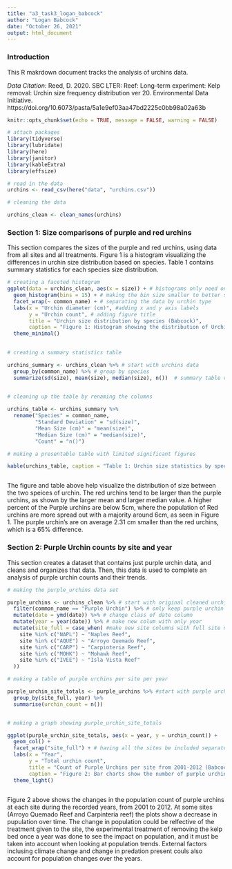 ```yaml
---
title: "a3_task3_logan_babcock"
author: "Logan Babcock"
date: "October 26, 2021"
output: html_document
---
```


### Introduction 
This R makrdown document tracks the analysis of urchins data. 

*Data Citation:* Reed, D. 2020. SBC LTER: Reef: Long-term experiment: Kelp removal: Urchin size frequency distribution ver 20. Environmental Data Initiative. https://doi.org/10.6073/pasta/5a1e9ef03aa47bd2225c0bb98a02a63b

```r
knitr::opts_chunk$set(echo = TRUE, message = FALSE, warning = FALSE)

# attach packages
library(tidyverse)
library(lubridate)
library(here)
library(janitor)
library(kableExtra)
library(effsize)

# read in the data
urchins <- read_csv(here("data", "urchins.csv"))

# cleaning the data

urchins_clean <- clean_names(urchins)

```

### Section 1: Size comparisons of purple and red urchins
This section compares the sizes of the purple and red urchins, using data from all sites and all treatments. Figure 1 is a histogram visualizing the differences in urchin size distribution based on species. Table 1 contains summary statistics for each species size distribution. 
```r
# creating a faceted histogram
ggplot(data = urchins_clean, aes(x = size)) + # histograms only need one axis
  geom_histogram(bins = 15) + # making the bin size smaller to better show the data
  facet_wrap(~ common_name) + # separating the data by urchin type
  labs(x = "Urchin diameter (cm)", #adding x and y axis labels
       y = "Urchin count", # adding figure title
       title = "Urchin size distribution by species (Babcock)",
       caption = "Figure 1: Histogram showing the distribution of Urchin size measured by diameter in cm. Shown for both purple and red urchin species.") + # adding figure caption
  theme_minimal() 
  
```

```r
# creating a summary statistics table

urchins_summary <- urchins_clean %>% # start with urchins data
  group_by(common_name) %>% # group by species 
  summarize(sd(size), mean(size), median(size), n())  # summary table values wanted

  
# cleaning up the table by renaming the columns

urchins_table <- urchins_summary %>%
  rename("Species" = common_name, 
         "Standard Deviation" = "sd(size)",
         "Mean Size (cm)" = "mean(size)",
         "Median Size (cm)" = "median(size)", 
         "Count" = "n()")

# making a presentable table with limited significant figures

kable(urchins_table, caption = "Table 1: Urchin size statistics by species", digits = 2, align = "c")



```

The figure and table above help visualize the distribution of size between the two speices of urchin. The red urchins tend to be larger than the purple urchins, as shown by the larger mean and larger median value. A higher percent of the Purple urchins are below 5cm, where the population of Red urchins are more spread out with a majority around 6cm, as seen in Figure 1. The purple urchin's are on average 2.31 cm smaller than the red urchins, which is a 65% difference. 

### Section 2: Purple Urchin counts by site and year
This section creates a dataset that contains just purple urchin data, and cleans and organizes that data. Then, this data is used to complete an analysis of purple urchin counts and their trends.

```r
# making the purple_urchins data set

purple_urchins <- urchins_clean %>% # start with original cleaned urchins data set
  filter(common_name == "Purple Urchin") %>% # only keep purple urchin values
  mutate(date = ymd(date)) %>% # change class of date column
  mutate(year = year(date)) %>% # make new colum with only year
  mutate(site_full = case_when( #make new site columns with full site names
    site %in% c("NAPL") ~ "Naples Reef",
    site %in% c("AQUE") ~ "Arroyo Quemado Reef",
    site %in% c("CARP") ~ "Carpinteria Reef",
    site %in% c("MOHK") ~ "Mohawk Reef",
    site %in% c("IVEE") ~ "Isla Vista Reef"
  ))

# making a table of purple urchins per site per year

purple_urchin_site_totals <- purple_urchins %>% #start with purple urchins data
  group_by(site_full, year) %>% 
  summarise(urchin_count = n())


# making a graph showing purple_urchin_site_totals

ggplot(purple_urchin_site_totals, aes(x = year, y = urchin_count)) +
  geom_col() +
  facet_wrap("site_full") + # having all the sites be included separately 
  labs(x = "Year", 
       y = "Total urchin count", 
       title = "Count of Purple Urchins per site from 2001-2012 (Babcock)",
       caption = "Figure 2: Bar charts show the number of purple urchins recorded for each site over the sampling period from 2001-2012.") +
  theme_light()
  

```

Figure 2 above shows the changes in the population count of purple urchins at each site during the recorded years, from 2001 to 2012. At some sites (Arroyo Quemado Reef and Carpinteria reef) the plots show a decrease in pupulation over time. The change in population could be relfective of the treatment given to the site, the experimental treatment of removing the kelp bed once a year was done to see the impact on population, and it must be taken into account when looking at population trends. External factors inclusing climate change and change in predation present couls also account for population changes over the years. 








